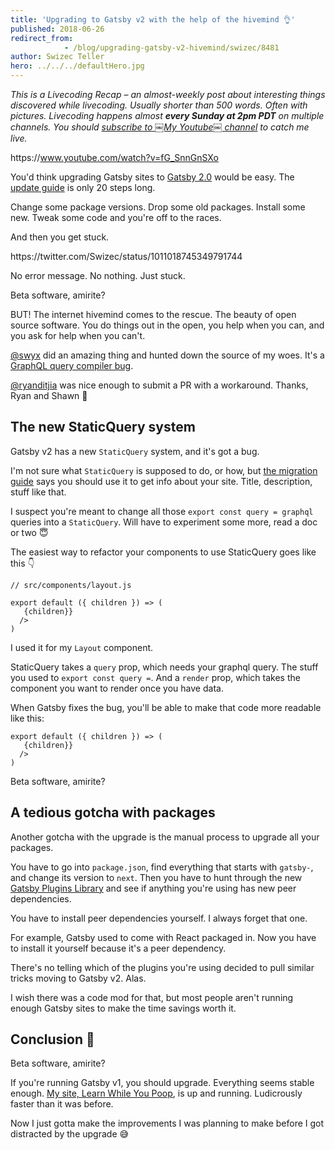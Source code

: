 ```yaml
---
title: 'Upgrading to Gatsby v2 with the help of the hivemind 👌'
published: 2018-06-26
redirect_from: 
            - /blog/upgrading-gatsby-v2-hivemind/swizec/8481
author: Swizec Teller
hero: ../../../defaultHero.jpg
---
```

_This is a Livecoding Recap – an almost-weekly post about interesting things discovered while livecoding. Usually shorter than 500 words. Often with pictures. Livecoding happens almost **every Sunday at 2pm PDT** on multiple channels. You should [subscribe to ￼My Youtube￼ channel](https://www.youtube.com/user/theswizec) to catch me live._



https&#x3A;//www.youtube.com/watch?v=fG_SnnGnSXo



You'd think upgrading Gatsby sites to [Gatsby 2.0](https://github.com/gatsbyjs/gatsby) would be easy. The [update guide](https://next.gatsbyjs.org/docs/migrating-from-v1-to-v2/#update-layout-component) is only 20 steps long.



Change some package versions. Drop some old packages. Install some new. Tweak some code and you're off to the races.



And then you get stuck.



https&#x3A;//twitter.com/Swizec/status/1011018745349791744



No error message. No nothing. Just stuck.



Beta software, amirite?



BUT! The internet hivemind comes to the rescue. The beauty of open source software. You do things out in the open, you help when you can, and you ask for help when you can't.



[@swyx](https://twitter.com/swyx) did an amazing thing and hunted down the source of my woes. It's a [GraphQL query compiler bug](https://github.com/gatsbyjs/gatsby/issues/6032).



[@ryanditjia](https://twitter.com/ryanditjia) was nice enough to submit a PR with a workaround. Thanks, Ryan and Shawn 🤘



## The new StaticQuery system



Gatsby v2 has a new `StaticQuery` system, and it's got a bug.



I'm not sure what `StaticQuery` is supposed to do, or how, but [the migration guide](https://next.gatsbyjs.org/docs/migrating-from-v1-to-v2/#update-layout-component) says you should use it to get info about your site. Title, description, stuff like that.



I suspect you're meant to change all those `export const query = graphql` queries into a `StaticQuery`. Will have to experiment some more, read a doc or two 😇



The easiest way to refactor your components to use StaticQuery goes like this 👇



```
// src/components/layout.js

export default ({ children }) => (
   {children}}
  />
)
```



I used it for my `Layout` component.



StaticQuery takes a `query` prop, which needs your graphql query. The stuff you used to `export const query =`. And a `render` prop, which takes the component you want to render once you have data.



When Gatsby fixes the bug, you'll be able to make that code more readable like this:



```
export default ({ children }) => (
   {children}}
  />
)
```



Beta software, amirite?



## A tedious gotcha with packages



Another gotcha with the upgrade is the manual process to upgrade all your packages.



You have to go into `package.json`, find everything that starts with `gatsby-`, and change its version to `next`. Then you have to hunt through the new [Gatsby Plugins Library](https://next.gatsbyjs.org/plugins/) and see if anything you're using has new peer dependencies.



You have to install peer dependencies yourself. I always forget that one.



For example, Gatsby used to come with React packaged in. Now you have to install it yourself because it's a peer dependency.



There's no telling which of the plugins you're using decided to pull similar tricks moving to Gatsby v2. Alas.



I wish there was a code mod for that, but most people aren't running enough Gatsby sites to make the time savings worth it.



## Conclusion 🤨



Beta software, amirite?



If you're running Gatsby v1, you should upgrade. Everything seems stable enough. [My site, Learn While You Poop](https://learnwhileyoupoop.com), is up and running. Ludicrously faster than it was before.



Now I just gotta make the improvements I was planning to make before I got distracted by the upgrade 😅
